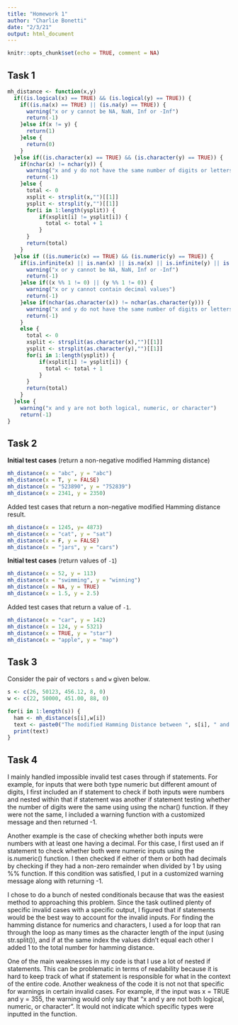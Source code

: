 ```yaml
---
title: "Homework 1"
author: "Charlie Bonetti"
date: "2/3/21"
output: html_document
---
```


```r
knitr::opts_chunk$set(echo = TRUE, comment = NA)
```

## Task 1

```r
mh_distance <- function(x,y)
  if((is.logical(x) == TRUE) && (is.logical(y) == TRUE)) {
    if((is.na(x) == TRUE) || (is.na(y) == TRUE)) {
      warning("x or y cannot be NA, NaN, Inf or -Inf")
      return(-1)
    }else if(x != y) {
      return(1)
    }else {
      return(0)
    }
  }else if((is.character(x) == TRUE) && (is.character(y) == TRUE)) {
    if(nchar(x) != nchar(y)) {
      warning("x and y do not have the same number of digits or letters")
      return(-1)
    }else {
      total <- 0
      xsplit <- strsplit(x,"")[[1]]
      ysplit <- strsplit(y,"")[[1]]
      for(i in 1:length(ysplit)) {
          if(xsplit[i] != ysplit[i]) {
            total <- total + 1
          }
      }
      return(total)
    }
  }else if ((is.numeric(x) == TRUE) && (is.numeric(y) == TRUE)) {
    if(is.infinite(x) || is.nan(x) || is.na(x) || is.infinite(y) || is.nan(y) || is.na(y)) {
      warning("x or y cannot be NA, NaN, Inf or -Inf")
      return(-1)
    }else if((x %% 1 != 0) || (y %% 1 != 0)) {
      warning("x or y cannot contain decimal values")
      return(-1)
    }else if(nchar(as.character(x)) != nchar(as.character(y))) {
      warning("x and y do not have the same number of digits or letters")
      return(-1)
    }
    else {
      total <- 0
      xsplit <- strsplit(as.character(x),"")[[1]]
      ysplit <- strsplit(as.character(y),"")[[1]]
      for(i in 1:length(ysplit)) {
          if(xsplit[i] != ysplit[i]) {
            total <- total + 1
          }
      }
      return(total)
    }
  }else {
    warning("x and y are not both logical, numeric, or character")
    return(-1)
}
```


## Task 2


**Initial test cases** (return a non-negative modified Hamming distance)

```r
mh_distance(x = "abc", y = "abc")
mh_distance(x = T, y = FALSE)
mh_distance(x = "523890", y = "752839")
mh_distance(x = 2341, y = 2350)
```

Added test cases that return a non-negative modified Hamming distance result.

```r
mh_distance(x = 1245, y= 4873)
mh_distance(x = "cat", y = "sat")
mh_distance(x = F, y = FALSE)
mh_distance(x = "jars", y = "cars")
```

**Initial test cases** (return values of `-1`)

```r
mh_distance(x = 52, y = 113)
mh_distance(x = "swimming", y = "winning")
mh_distance(x = NA, y = TRUE)
mh_distance(x = 1.5, y = 2.5)
```

Added test cases that return a value of `-1`.

```r
mh_distance(x = "car", y = 142)
mh_distance(x = 124, y = 5321)
mh_distance(x = TRUE, y = "star")
mh_distance(x = "apple", y = "map")
```


## Task 3

Consider the pair of vectors `s` and `w` given below.

```r
s <- c(26, 50123, 456.12, 8, 0)
w <- c(22, 50000, 451.00, 88, 0)
```

```r
for(i in 1:length(s)) {
  ham <- mh_distance(s[i],w[i])
  text <- paste0("The modified Hamming Distance between ", s[i], " and ", w[i], " is ", ham)
  print(text)
}
```


## Task 4

I mainly handled impossible invalid test cases through if statements. For example, for inputs that were both type numeric but different amount of digits, I first included an if statement to check if both inputs were numbers and nested within that if statement was another if statement testing whether the number of digits were the same using using the nchar() function. If they were not the same, I included a warning function with a customized message and then returned -1.

Another example is the case of checking whether both inputs were numbers with at least one having a decimal. For this case, I first used an if statement to check whether both were numeric inputs using the is.numeric() function. I then checked if either of them or both had decimals by checking if they had a non-zero remainder when divided by 1 by using %% function. If this condition was satisfied, I put in a customized warning message along with returning -1.

I chose to do a bunch of nested conditionals because that was the easiest method to approaching this problem. Since the task outlined plenty of specific invalid cases with a specific output, I figured that if statements would be the best way to account for the invalid inputs. For finding the hamming distance for numerics and characters, I used a for loop that ran through the loop as many times as the character length of the input (using str.split()), and if at the same index the values didn't equal each other I added 1 to the total number for hamming distance.

One of the main weaknesses in my code is that I use a lot of nested if statements. This can be problematic in terms of readability because it is hard to keep track of what if statement is responsible for what in the context of the entire code. Another weakness of the code it is not not that specific for warnings in certain invalid cases. For example, if the input was x = TRUE and y = 355, the warning would only say that "x and y are not both logical, numeric, or character". It would not indicate which specific types were inputted in the function.